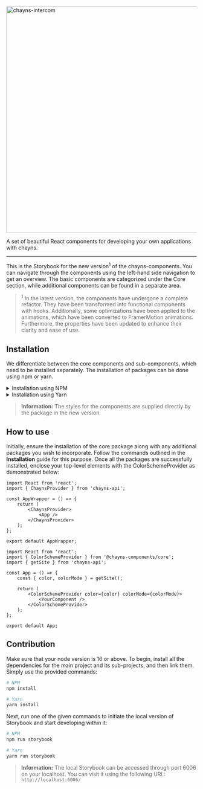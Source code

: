
<Meta title="Introduction" />

<link
    href="https://fonts.googleapis.com/css2?family=Roboto:wght@400;700;900&display=swap"
    rel="stylesheet"
/>

<div style={{ textAlign: 'center' }}>
    <img
        src="https://chayns.space/77896-21884/chayns_components.png"
        width="600px"
        alt="chayns-intercom"
    />
    <p style={{ fontSize: '85%', marginTop: 0, opacity: 0.85 }}>
        A set of beautiful React components for developing your own applications with chayns.
    </p>
</div>

---

<p style={{ fontSize: '1.1rem' }}>
    This is the Storybook for the new version<sup>1</sup> of the chayns-components. You can navigate
    through the components using the left-hand side navigation to get an overview. The basic
    components are categorized under the Core section, while additional components can be found in a
    separate area.
</p>

> <sup>1</sup> In the latest version, the components have undergone a complete refactor. They have
> been transformed into functional components with hooks. Additionally, some optimizations have been
> applied to the animations, which have been converted to FramerMotion animations. Furthermore, the
> properties have been updated to enhance their clarity and ease of use.

<h2 style={{ marginTop: '32px' }}>Installation</h2>

<p style={{ fontSize: '1.1rem' }}>
    We differentiate between the core components and sub-components, which need to be installed
    separately. The installation of packages can be done using npm or yarn.
</p>

<details>
    <summary>Installation using NPM</summary>
    ```bash
    # core components
    npm install @chayns-components/core

    # sub-components
    npm install @chayns-components/code-highlighter
    npm install @chayns-components/color-picker # beta
    npm install @chayns-components/date
    npm install @chayns-components/emoji-input
    npm install @chayns-components/gallery
    npm install @chayns-components/maps
    npm install @chayns-components/swipeable-wrapper
    npm install @chayns-components/textstring
    npm install @chayns-components/typewriter
    npm install @chayns-components/person-finder # coming soon
    ```

</details>

<details>
    <summary>Installation using Yarn</summary>
    ```bash
    # core components
    yarn add @chayns-components/core

    # sub-components
    yarn add @chayns-components/code-highlighter
    yarn add @chayns-components/color-picker # beta
    yarn add @chayns-components/date
    yarn add @chayns-components/emoji-input
    yarn add @chayns-components/gallery
    yarn add @chayns-components/maps
    yarn add @chayns-components/swipeable-wrapper
    yarn add @chayns-components/textstring
    yarn add @chayns-components/typewriter
    yarn add @chayns-components/person-finder # coming soon
    ```

</details>

> **Information:** The styles for the components are supplied directly by the package in the new
> version.

<h2 style={{ marginTop: '32px' }}>How to use</h2>

<p style={{ fontSize: '1.1rem' }}>
    Initially, ensure the installation of the core package along with any additional packages you
    wish to incorporate. Follow the commands outlined in the <b>Installation</b> guide for this
    purpose. Once all the packages are successfully installed, enclose your top-level elements with
    the ColorSchemeProvider as demonstrated below:
</p>

```tsx
import React from 'react';
import { ChaynsProvider } from 'chayns-api';

const AppWrapper = () => {
    return (
        <ChaynsProvider>
            <App />
        </ChaynsProvider>
    );
};

export default AppWrapper;
```

```tsx
import React from 'react';
import { ColorSchemeProvider } from '@chayns-components/core';
import { getSite } from 'chayns-api';

const App = () => {
    const { color, colorMode } = getSite();

    return (
        <ColorSchemeProvider color={color} colorMode={colorMode}>
            <YourComponent />
        </ColorSchemeProvider>
    );
};

export default App;
```

<h2 style={{ marginTop: '32px' }}>Contribution</h2>

<p style={{ fontSize: '1.1rem' }}>
    Make sure that your node version is 16 or above. To begin, install all the dependencies for the
    main project and its sub-projects, and then link them. Simply use the provided commands:
</p>

```bash
# NPM
npm install

# Yarn
yarn install
```

<p style={{ fontSize: '1.1rem' }}>
    Next, run one of the given commands to initiate the local version of Storybook and start
    developing within it:
</p>

```bash
# NPM
npm run storybook

# Yarn
yarn run storybook
```

> **Information:** The local Storybook can be accessed through port 6006 on your localhost. You can
> visit it using the following URL: `http://localhost:6006/`
